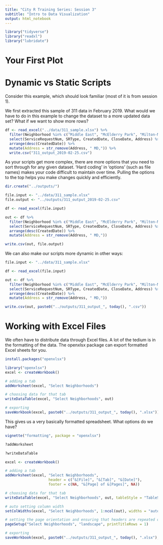 ```yaml
---
title: "City R Training Series: Session 3"
subtitle: "Intro to Data Visualization"
output: html_notebook
---
```


```r
library("tidyverse")
library("readxl")
library("lubridate")
```

# Your First Plot





# Dynamic vs Static Scripts

Consider this example, which should look familiar (most of it is from session 1).

We first extracted this sample of 311 data in February 2019. What would we have to do in this example to change the dataset to a more updated data set? What if we want to show more rows?

```r

df <- read_excel("../data/311_sample.xlsx") %>%
  filter(Neighborhood %in% c("Middle East", "McElderry Park", "Milton-Montford")) %>%
  select(ServiceRequestNum, SRType, CreatedDate, CloseDate, Address) %>%
  arrange(desc(CreatedDate)) %>%
  mutate(Address = str_remove(Address, " MD,")) %>%
  write.csv("311_output_2019-02-25.csv")


```

As your scripts get more complex, there are more options that you need to sort through for any given dataset. 'Hard coding' in 'options' (such as file names) makes your code difficult to maintain over time. Pulling the options to the top helps you make changes quickly and efficiently.

```r
dir.create("../outputs/")
```

```r

file.input <- "../data/311_sample.xlsx"
file.output <- "../outputs/311_output_2019-02-25.csv"

df <- read_excel(file.input)

out <- df %>%
  filter(Neighborhood %in% c("Middle East", "McElderry Park", "Milton-Montford")) %>%
  select(ServiceRequestNum, SRType, CreatedDate, CloseDate, Address) %>%
  arrange(desc(CreatedDate)) %>%
  mutate(Address = str_remove(Address, " MD,"))

write.csv(out, file.output)
```

We can also make our scripts more dynamic in other ways:

```r

file.input <- "../data/311_sample.xlsx"

df <- read_excel(file.input)

out <- df %>%
  filter(Neighborhood %in% c("Middle East", "McElderry Park", "Milton-Montford")) %>%
  select(ServiceRequestNum, SRType, CreatedDate, CloseDate, Address) %>%
  arrange(desc(CreatedDate)) %>%
  mutate(Address = str_remove(Address, " MD,"))

write.csv(out, paste0("../outputs/311_output_", today(), ".csv"))

```


# Working with Excel Files

We often have to distribute data through Excel files. A lot of the tedium is in the formatting of the data. The openxlsx package can export formatted Excel sheets for you.

```r
install.packages("openxlsx")
```

```r
library("openxlsx")
excel <- createWorkbook()

# adding a tab
addWorksheet(excel, "Select Neighborhoods")

# choosing data for that tab
writeDataTable(excel, "Select Neighborhoods", out)

# exporting
saveWorkbook(excel, paste0("../outputs/311_output_", today(), ".xlsx"))
```

This gives us a very basically formatted spreadsheet. What options do we have?


```r
vignette("formatting", package = "openxlsx")
```

```r
?addWorksheet
```

```r
?writeDataTable
```

```r
excel <- createWorkbook()

# adding a tab
addWorksheet(excel, "Select Neighborhoods",
                    header = c("&[File]", "&[Tab]", "&[Date]"),
                    footer = c(NA, "&[Page] of &[Pages]", NA))

# choosing data for that tab
writeDataTable(excel, "Select Neighborhoods", out, tableStyle = "TableStyleLight1")

# auto setting column width
setColWidths(excel, "Select Neighborhoods", 1:ncol(out), widths = "auto")

# setting the page orientation and ensuring that headers are repeated on subsequent pages when printing
pageSetup("Select Neighborhoods", "landscape", printTitleRows = 1)

# exporting
saveWorkbook(excel, paste0("../outputs/311_output_", today(), ".xlsx"), overwrite = TRUE)

```


